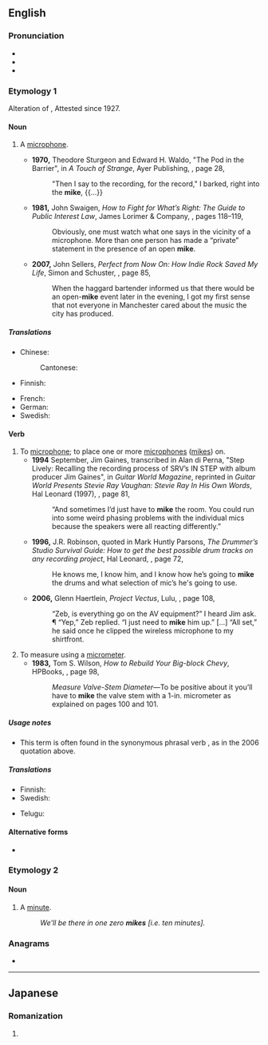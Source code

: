 {{also|Mike|mic}}
==English==

===Pronunciation===
* {{IPA|en|/ˈmaɪk/}}
* {{audio|en|LL-Q1860 (eng)-Vealhurl-mike.wav ‎|Audio (UK)}}
* {{rhymes|en|aɪk}}

===Etymology 1===
Alteration of {{m|en|mic}}, {{clipping of|en|microphone|nocap=1}} Attested since 1927.

====Noun====
{{en-noun}}

# {{lb|en|informal}} A [[microphone]].
#* '''1970,''' Theodore Sturgeon and Edward H. Waldo, "The Pod in the Barrier", in ''A Touch of Strange'', Ayer Publishing, {{ISBN|0836935225}}, page 28,
#*: "Then I say to the recording, for the record," I barked, right into the '''mike''', {{...}}
#* '''1981,''' John Swaigen, ''How to Fight for What’s Right: The Guide to Public Interest Law'', James Lorimer &amp; Company, {{ISBN|0888624220}}, pages 118–119,
#*: Obviously, one must watch what one says in the vicinity of a microphone. More than one person has made a “private” statement in the presence of an open '''mike'''.
#* '''2007,''' John Sellers, ''Perfect from Now On: How Indie Rock Saved My Life'', Simon and Schuster, {{ISBN|0743277082}}, page 85,
#*: When the haggard bartender informed us that there would be an open-'''mike''' event later in the evening, I got my first sense that not everyone in Manchester cared about the music the city has produced.

=====Translations=====
{{trans-top|informal: microphone}}
* Chinese:
*: Cantonese: {{t|yue|咪|tr=mai1|sc=Hani}}
* Finnish: {{t+|fi|mikki}}
{{trans-mid}}
* French: {{t+|fr|micro|m}}
* German: {{t+|de|Mikro|n}}
* Swedish: {{t+|sv|mick}}
{{trans-bottom}}

====Verb====
{{en-verb|mik}}

# To [[microphone]]; to place one or more [[microphone]]s ([[#Noun|mikes]]) on.
#* '''1994''' September, Jim Gaines, transcribed in Alan di Perna, "Step Lively: Recalling the recording process of SRV’s IN STEP with album producer Jim Gaines", in ''Guitar World Magazine'', reprinted in ''Guitar World Presents Stevie Ray Vaughan: Stevie Ray In His Own Words'', Hal Leonard (1997), {{ISBN|0793580803}}, page 81,
#*: “And sometimes I’d just have to '''mike''' the room. You could run into some weird phasing problems with the individual mics <!-- [sic] --> because the speakers were all reacting differently.” <!-- [sic] quotes -->
#* '''1996,''' J.R. Robinson, quoted in Mark Huntly Parsons, ''The Drummer’s Studio Survival Guide: How to get the best possible drum tracks on any recording project'', Hal Leonard, {{ISBN|0793572223}}, page 72,
#*: He knows me, I know him, and I know how he’s going to '''mike''' the drums and what selection of mic’s <!-- [sic] --> he's going to use.
#* '''2006,''' Glenn Haertlein, ''Project Vectus'', Lulu, {{ISBN|1-4116-8414-1}}, page 108,
#*: “Zeb, is everything go on the AV equipment?” I heard Jim ask. ¶ “Yep,” Zeb replied. “I just need to '''mike''' him up.” […] “All set,” he said once he clipped the wireless microphone to my shirtfront.
# To measure using a [[micrometer]].
#* '''1983,''' Tom S. Wilson, ''How to Rebuild Your Big-block Chevy'', HPBooks, {{ISBN|0895861755}}, page 98,
#*: ''Measure <!-- bold in original; italicized here for formatting's sake --> Valve-Stem Diameter—''To be positive about it you’ll have to '''mike''' the valve stem with a 1-in. micrometer as explained on pages 100 and 101.

=====Usage notes=====
* This term is often found in the synonymous phrasal verb {{m|en|mike up}}, as in the 2006 quotation above.

=====Translations=====
{{trans-top|to place one or more microphones on}}
* Finnish: {{t+|fi|mikittää}}
* Swedish: {{t+|sv|mick|c}}
{{trans-mid}}
* Telugu: {{t|te|మైకు}}
{{trans-bottom}}

====Alternative forms====
* {{l|en|mic}}

===Etymology 2===

====Noun====
{{en-noun}}

# {{lb|en|military|slang}} A [[minute]].
#: ''We'll be there in one zero '''mikes''' [i.e. ten minutes].''

===Anagrams===
* {{anagrams|en|a=eikm|Kemi|Kime|kime}}

----

==Japanese==

===Romanization===
{{ja-romaji}}

# {{ja-romanization of|みけ}}